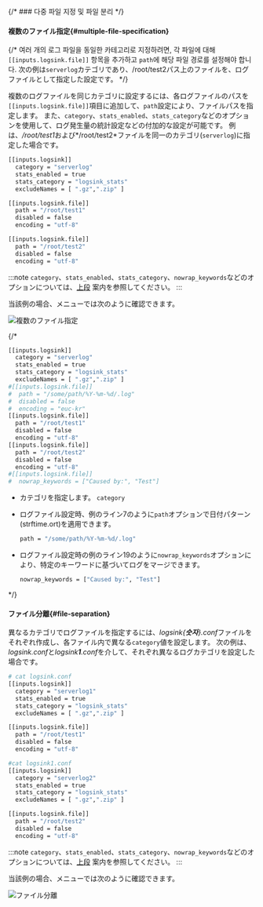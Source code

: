 {/* ### 다중 파일 지정 및 파일 분리  */}

#### 複数のファイル指定{#multiple-file-specification}

{/* 여러 개의 로그 파일을 동일한 카테고리로 지정하려면, 각 파일에 대해 `[[inputs.logsink.file]]` 항목을 추가하고 `path`에 해당 파일 경로를 설정해야 합니다. 次の例は`serverlog`カテゴリであり、/root/test2パス上のファイルを、ログファイルとして指定した設定です。  */}

複数のログファイルを同じカテゴリに設定するには、各ログファイルのパスを`[[inputs.logsink.file]]`項目に追加して、`path`設定により、ファイルパスを指定します。 また、`category`、`stats_enabled`、`stats_category`などのオプションを使用して、ログ発生量の統計設定などの付加的な設定が可能です。 例は、*/root/test1*および*/root/test2*ファイルを同一のカテゴリ(`serverlog`)に指定した場合です。

```bash {2,7-15}
[[inputs.logsink]]
  category = "serverlog"
  stats_enabled = true
  stats_category = "logsink_stats"
  excludeNames = [ ".gz",".zip" ]

[[inputs.logsink.file]]
  path = "/root/test1"
  disabled = false
  encoding = "utf-8"

[[inputs.logsink.file]]
  path = "/root/test2"
  disabled = false
  encoding = "utf-8"
```

:::note
`category`、`stats_enabled`、`stats_category`、`nowrap_keywords`などのオプションについては、[上段](#server-log-settings) 案内を参照してください。 
:::

当該例の場合、<Cmdname sid="side_logTail" className="uitext" />メニューでは次のように確認できます。

![複数のファイル指定](/img/log-server-multi-file.png)

{/* <Columns>

<Column className="text--left width--45">

```bash {7,10-17,19} showLineNumbers
[[inputs.logsink]]
  category = "serverlog"
  stats_enabled = true
  stats_category = "logsink_stats"
  excludeNames = [ ".gz",".zip" ]
#[[inputs.logsink.file]]
#  path = "/some/path/%Y-%m-%d/.log"
#  disabled = false
#  encoding = "euc-kr"
[[inputs.logsink.file]]
  path = "/root/test1"
  disabled = false
  encoding = "utf-8"
[[inputs.logsink.file]]
  path = "/root/test2"
  disabled = false
  encoding = "utf-8"
#[[inputs.logsink.file]]
#  nowrap_keywords = ["Caused by:", "Test"]
```

</Column>

<Column className="text--left">

- カテゴリを指定します。 `category` 

- ログファイル設定時、例のライン7のように`path`オプションで日付パターン(strftime.ort)を適用できます。 

  ```bash
  path = "/some/path/%Y-%m-%d/.log"
  ```

- ログファイル設定時の例のライン19のように`nowrap_keywords`オプションにより、特定のキーワードに基づいてログをマージできます。 

  ```bash
  nowrap_keywords = ["Caused by:", "Test"]
  ```

</Column>

</Columns> */}

#### ファイル分離{#file-separation}

異なるカテゴリでログファイルを指定するには、*logsink\{<b>숫자</b>\}.conf*ファイルをそれぞれ作成し、各ファイル内で異なる`category`値を設定します。 次の例は、*logsink.conf*と*logsink<b>1</b>.conf*を介して、それぞれ異なるログカテゴリを設定した場合です。

<Columns>

<Column className="text--left width--50-2">

```bash title='logsink.conf' {1,3,9}
# cat logsink.conf
[[inputs.logsink]]
  category = "serverlog1"
  stats_enabled = true
  stats_category = "logsink_stats"
  excludeNames = [ ".gz",".zip" ]

[[inputs.logsink.file]]
  path = "/root/test1"
  disabled = false
  encoding = "utf-8"
```

</Column>

<Column className="text--left">

```bash title='logsink1.conf' {1,3,9}
#cat logsink1.conf
[[inputs.logsink]]
  category = "serverlog2"
  stats_enabled = true
  stats_category = "logsink_stats"
  excludeNames = [ ".gz",".zip" ]

[[inputs.logsink.file]]
  path = "/root/test2"
  disabled = false
  encoding = "utf-8"
```

</Column>

</Columns>

:::note
`category`、`stats_enabled`、`stats_category`、`nowrap_keywords`などのオプションについては、[上段](#server-log-settings) 案内を参照してください。 
:::

当該例の場合、<Cmdname sid="side_logTail" className="uitext" />メニューでは次のように確認できます。

![ファイル分離](/img/log-server-file-separation.png)
